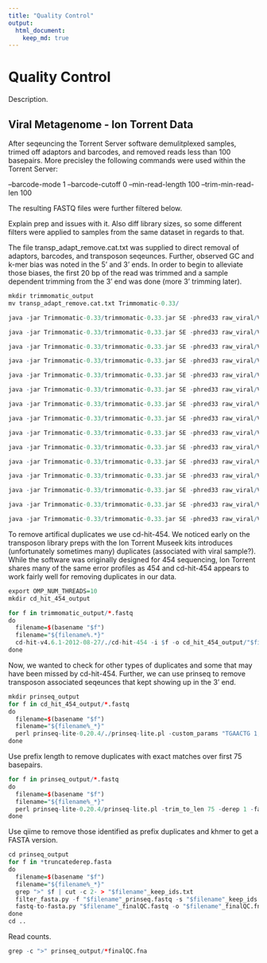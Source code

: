 ```yaml
---
title: "Quality Control"
output:
  html_document:
    keep_md: true
---
```


# Quality Control
Description.

## Viral Metagenome - Ion Torrent Data

After seqeuncing the Torrent Server software demulitplexed samples, trimed off adaptors and barcodes, and removed reads less than 100 basepairs. More precisley the following commands were used within the Torrent Server:

--barcode-mode 1 --barcode-cutoff 0 --min-read-length 100 --trim-min-read-len 100

The resulting FASTQ files were further filtered below.

Explain prep and issues with it. Also diff library sizes, so some different filters were applied to samples from the same dataset in regards to that.

The file transp_adapt_remove.cat.txt was supplied to direct removal of adaptors, barcodes, and transposon seqeunces. Further, observed GC and k-mer bias was noted in the 5' and 3' ends.  In order to begin to alleviate those biases, the first 20 bp of the read was trimmed and a sample dependent trimming from the 3' end was done (more 3' trimming later).

```r
mkdir trimmomatic_output
mv transp_adapt_remove.cat.txt Trimmomatic-0.33/

java -jar Trimmomatic-0.33/trimmomatic-0.33.jar SE -phred33 raw_viral/VMG.1.fastq trimmomatic_output/VMG.1_trimm.fastq ILLUMINACLIP:Trimmomatic-0.33/transp_adapt_remove.cat.txt:2:20:10 CROP:175 MINLEN:75

java -jar Trimmomatic-0.33/trimmomatic-0.33.jar SE -phred33 raw_viral/VMG.2.fastq trimmomatic_output/VMG.2_trimm.fastq ILLUMINACLIP:Trimmomatic-0.33/transp_adapt_remove.cat.txt:2:20:10 CROP:175 MINLEN:75

java -jar Trimmomatic-0.33/trimmomatic-0.33.jar SE -phred33 raw_viral/VMG.3.fastq trimmomatic_output/VMG.3_trimm.fastq ILLUMINACLIP:Trimmomatic-0.33/transp_adapt_remove.cat.txt:2:20:10 CROP:175 MINLEN:75

java -jar Trimmomatic-0.33/trimmomatic-0.33.jar SE -phred33 raw_viral/VMG.4.fastq trimmomatic_output/VMG.4_trimm.fastq ILLUMINACLIP:Trimmomatic-0.33/transp_adapt_remove.cat.txt:2:20:10 CROP:175 MINLEN:75

java -jar Trimmomatic-0.33/trimmomatic-0.33.jar SE -phred33 raw_viral/VMG.5.fastq trimmomatic_output/VMG.5_trimm.fastq ILLUMINACLIP:Trimmomatic-0.33/transp_adapt_remove.cat.txt:2:20:10 CROP:100 MINLEN:75

java -jar Trimmomatic-0.33/trimmomatic-0.33.jar SE -phred33 raw_viral/VMG.6.fastq trimmomatic_output/VMG.6_trimm.fastq ILLUMINACLIP:Trimmomatic-0.33/transp_adapt_remove.cat.txt:2:20:10 CROP:175 MINLEN:75

java -jar Trimmomatic-0.33/trimmomatic-0.33.jar SE -phred33 raw_viral/VMG.7.fastq trimmomatic_output/VMG.7_trimm.fastq ILLUMINACLIP:Trimmomatic-0.33/transp_adapt_remove.cat.txt:2:20:10 CROP:175 MINLEN:75

java -jar Trimmomatic-0.33/trimmomatic-0.33.jar SE -phred33 raw_viral/VMG.8.fastq trimmomatic_output/VMG.8_trimm.fastq ILLUMINACLIP:Trimmomatic-0.33/transp_adapt_remove.cat.txt:2:20:10 CROP:175 MINLEN:75

java -jar Trimmomatic-0.33/trimmomatic-0.33.jar SE -phred33 raw_viral/VMG.9.fastq trimmomatic_output/VMG.9_trimm.fastq ILLUMINACLIP:Trimmomatic-0.33/transp_adapt_remove.cat.txt:2:20:10 CROP:175 MINLEN:75

java -jar Trimmomatic-0.33/trimmomatic-0.33.jar SE -phred33 raw_viral/VMG.10.fastq trimmomatic_output/VMG.10_trimm.fastq ILLUMINACLIP:Trimmomatic-0.33/transp_adapt_remove.cat.txt:2:20:10 CROP:175 MINLEN:75

java -jar Trimmomatic-0.33/trimmomatic-0.33.jar SE -phred33 raw_viral/VMG.11.fastq trimmomatic_output/VMG.11_trimm.fastq ILLUMINACLIP:Trimmomatic-0.33/transp_adapt_remove.cat.txt:2:20:10 CROP:175 MINLEN:75

java -jar Trimmomatic-0.33/trimmomatic-0.33.jar SE -phred33 raw_viral/VMG.12.fastq trimmomatic_output/VMG.12_trimm.fastq ILLUMINACLIP:Trimmomatic-0.33/transp_adapt_remove.cat.txt:2:20:10 CROP:175 MINLEN:75

java -jar Trimmomatic-0.33/trimmomatic-0.33.jar SE -phred33 raw_viral/VMG.13.fastq trimmomatic_output/VMG.13_trimm.fastq ILLUMINACLIP:Trimmomatic-0.33/transp_adapt_remove.cat.txt:2:20:10 CROP:175 MINLEN:75

java -jar Trimmomatic-0.33/trimmomatic-0.33.jar SE -phred33 raw_viral/VMG.14.fastq trimmomatic_output/VMG.14_trimm.fastq ILLUMINACLIP:Trimmomatic-0.33/transp_adapt_remove.cat.txt:2:20:10 CROP:175 MINLEN:75

java -jar Trimmomatic-0.33/trimmomatic-0.33.jar SE -phred33 raw_viral/VMG.15.fastq trimmomatic_output/VMG.15_trimm.fastq ILLUMINACLIP:Trimmomatic-0.33/transp_adapt_remove.cat.txt:2:20:10 CROP:175 MINLEN:75
```

To remove artifical duplicates we use cd-hit-454.  We noticed early on the transposon library preps with the Ion Torrent Museek kits introduces (unfortunately sometimes many) duplicates (associated with viral sample?). While the software was originally designed for 454 sequencing, Ion Torrent shares many of the same error profiles as 454 and cd-hit-454 appears to work fairly well for removing duplicates in our data.

```r
export OMP_NUM_THREADS=10
mkdir cd_hit_454_output

for f in trimmomatic_output/*.fastq
do
  filename=$(basename "$f")
  filename="${filename%.*}"
  cd-hit-v4.6.1-2012-08-27/./cd-hit-454 -i $f -o cd_hit_454_output/"$filename""_cd454.fastq" -M 6100 -T 10
done
```

Now, we wanted to check for other types of duplicates and some that may have been missed by cd-hit-454. Further, we can use prinseq to remove transposon associated seqeunces that kept showing up in the 3' end.

```r
mkdir prinseq_output
for f in cd_hit_454_output/*.fastq
do
  filename=$(basename "$f")
  filename="${filename%_*}"
  perl prinseq-lite-0.20.4/./prinseq-lite.pl -custom_params "TGAACTG 1;GAACTGA 1;AACTGAC 1;ACTGACG 1;CTGACGC 1;TGACGCA 1;GACGCAC 1;ACGCACG 1;CGCACGA 1;GCACGAA 1;" -derep 14 -lc_method dust -lc_threshold 7 -fastq $f -out_format 3 -out_good prinseq_output/"$filename""_prinseq"
done
```

Use prefix length to remove duplicates with exact matches over first 75 basepairs.

```r
for f in prinseq_output/*.fastq
do
  filename=$(basename "$f")
  filename="${filename%_*}"
  perl prinseq-lite-0.20.4/prinseq-lite.pl -trim_to_len 75 -derep 1 -fastq $f -out_format 2 -out_good prinseq_output/"$filename""_truncatederep"
done
```

Use qiime to remove those identified as prefix duplicates and khmer to get a FASTA version.

```r
cd prinseq_output
for f in *truncatederep.fasta
do
  filename=$(basename "$f")
  filename="${filename%_*}"
  grep ">" $f | cut -c 2- > "$filename"_keep_ids.txt
  filter_fasta.py -f "$filename"_prinseq.fastq -s "$filename"_keep_ids.txt -o "$filename"_finalQC.fastq
  fastq-to-fasta.py "$filename"_finalQC.fastq -o "$filename"_finalQC.fna
done
cd ..
```

Read counts.

```r
grep -c ">" prinseq_output/*finalQC.fna
```

